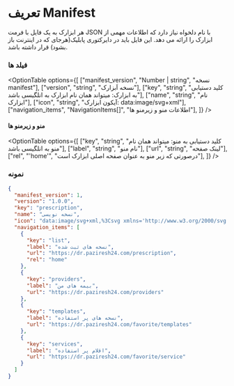 # تعریف Manifest

هر ابزارک به یک فایل با فرمت JSON با نام دلخواه نیاز دارد که اطلاعات مهمی از ابزارک را ارائه می دهد. این فایل باید در دایرکتوری پابلیک(هرجای که در اینترنت باز بشود) قرار داشته باشد.

### فیلد ها


<OptionTable
  options={[
    ["manifest_version", "Number | string", "نسخه manifest"],
    ["version", "string", "نسخه اَبزارک"],
    ["key", "string", "کلید دستیابی به ابزارک: میتواند همان نام ابزارک به انلگیسی باشد"],
    ["name", "string", "نام ابزارک"],
    ["icon", "string", "آیکون ابزارک: data:image/svg+xml"],
    ["navigation_items", "NavigationItems[]", "اطلاعات منو و زیرمنو ها"],
  ]}
/>

#### منو و زیرمنو ها

<OptionTable
  options={[
    ["key", "string", "کلید دستیابی به منو: میتواند همان نام منو به انلگیسی باشد"],
    ["label", "string", "نام منو"],
    ["url", "string", "لینک صفحه"],
    ["rel", "'home'", "درصورتی که زیر منو به عنوان صفحه اصلی ابزارک است"],
  ]}
/>

### نمونه

```json
{
  "manifest_version": 1,
  "version": "1.0.0",
  "key": "prescription",
  "name": "نسخه نویسی",
  "icon": "data:image/svg+xml,%3Csvg xmlns='http://www.w3.org/2000/svg' ...",
  "navigation_items": [
    {
      "key": "list",
      "label": "نسخه های ثبت شده",
      "url": "https://dr.paziresh24.com/prescription",
      "rel": "home"
    },
    {
      "key": "providers",
      "label": "بیمه های من",
      "url": "https://dr.paziresh24.com/providers"
    },
    {
      "key": "templates",
      "label": "نسخه های پر استفاده",
      "url": "https://dr.paziresh24.com/favorite/templates"
    },
    {
      "key": "services",
      "label": "اقلام پر استفاده",
      "url": "https://dr.paziresh24.com/favorite/service"
    }
  ]
}
```

